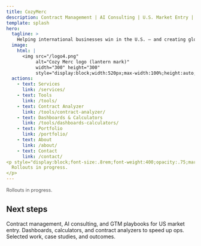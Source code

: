 ```yaml
---
title: CozyMerc
description: Contract Management | AI Consulting | U.S. Market Entry | Marketing Funnels
template: splash
hero:
  tagline: >
    Helping international businesses win in the U.S. — and creating global pathways for American startups and investors to expand abroad with GTM strategy, contract expertise, AI solutions, and high-converting marketing funnels.
  image:
    html: |
      <img src="/logo4.png"
           alt="Cozy Merc logo (lantern mark)"
           width="300" height="300"
           style="display:block;width:520px;max-width:100%;height:auto;border-radius:16px;" />
  actions:
    - text: Services
      link: /services/
    - text: Tools
      link: /tools/
    - text: Contract Analyzer
      link: /tools/contract-analyzer/
    - text: Dashboards & Calculators
      link: /tools/dashboards-calculators/
    - text: Portfolio
      link: /portfolio/
    - text: About
      link: /about/
    - text: Contact
      link: /contact/
<p style="display:block;font-size:.8rem;font-weight:400;opacity:.75;margin:.5rem 0 0;line-height:1.4">
  Rollouts in progress.
</p>
---
```



<p style="display:block;font-size:.8rem;font-weight:400;opacity:.75;margin:.5rem 0 0;line-height:1.4">
  Rollouts in progress.
</p>

## Next steps

<CardGrid stagger>
  <Card title="Services" href="/services/">
    Contract management, AI consulting, and GTM playbooks for US market entry.
  </Card>
  <Card title="Tools" href="/tools/">
    Dashboards, calculators, and contract analyzers to speed up ops.
  </Card>
  <Card title="Portfolio" href="/portfolio/">
    Selected work, case studies, and outcomes.
  </Card>
</CardGrid>

